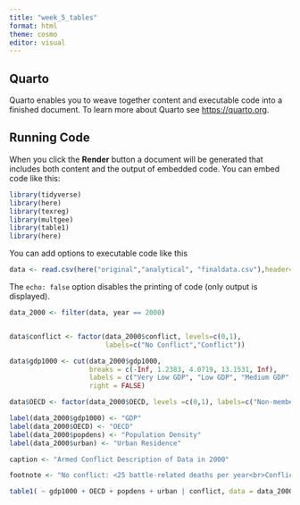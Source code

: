 ```yaml
---
title: "week_5_tables"
format: html
theme: cosmo 
editor: visual
---
```


## Quarto

Quarto enables you to weave together content and executable code into a finished document. To learn more about Quarto see <https://quarto.org>.

## Running Code

When you click the **Render** button a document will be generated that includes both content and the output of embedded code. You can embed code like this:

```r
library(tidyverse)
library(here)
library(texreg)
library(multgee)
library(table1)
library(here)
```

You can add options to executable code like this

```r
data <- read.csv(here("original","analytical", "finaldata.csv"),header=TRUE)
```

The `echo: false` option disables the printing of code (only output is displayed).

```r

data_2000 <- filter(data, year == 2000)


data$conflict <- factor(data_2000$conflict, levels=c(0,1),
                        labels=c("No Conflict","Conflict"))

data$gdp1000 <- cut(data_2000$gdp1000, 
                    breaks = c(-Inf, 1.2383, 4.0719, 13.1531, Inf),
                    labels = c("Very Low GDP", "Low GDP", "Medium GDP", "High GDP"),
                    right = FALSE)

data$OECD <- factor(data_2000$OECD, levels =c(0,1), labels=c("Non-member","Member"))

label(data_2000$gdp1000) <- "GDP"
label(data_2000$OECD) <- "OECD"
label(data_2000$popdens) <- "Population Density"
label(data_2000$urban) <- "Urban Residence"

caption <- "Armed Conflict Description of Data in 2000"

footnote <- "No conflict: <25 battle-related deaths per year<br>Conflict: >=25 battle-related deaths per year"

table1( ~ gdp1000 + OECD + popdens + urban | conflict, data = data_2000, overall=(c(Left="Total")), caption = caption, footnote = footnote)


```
